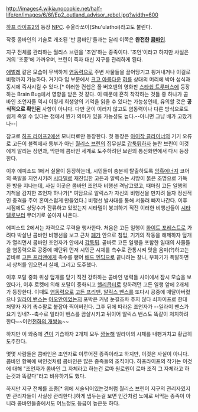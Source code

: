 http://images4.wikia.nocookie.net/half-life/en/images/6/6f/Ep2_outland_advisor_rebel.jpg?width=600

[[하프 라이프2]]의 등장 [[NPC]]. 슈울라쏘이(Shu'ulathoi)라고도 불린다.

작중 콤바인의 기술로 개조된 '반 콤바인'들과는 달리 이쪽은 '''완전한 [[콤바인]]'''.

지구 전체를 관리하는 월리스 브린을 '조언'하는 종족이다. '조언'이라고 하지만 사실은 거의 '조종'에 가까우며, 브린이 죽자 대신 지구를 관리하게 된다.

[[애벌레]] 같은 모습이 무색하게 [[염동력]]으로 주변 사물들을 끌어당기고 튕겨내거나 이걸로 비행까지 가능하다. 거기다 입 부분에서 [[크고 아름다운]] [[혀]]를 상대의 머리에 박아 섭식과 동시에 즉사시킬 수 있다.[* 이러한 컨셉은 폴 버호벤의 영화판 [[스타쉽 트루퍼스]]에 등장하는 Brain Bug에서 영향을 받은 것 같다. 이 때문에 흔히 착각하는 것들 중 하나가 콤바인 조언자들 역시 이렇게 희생양의 기억을 읽을 수 있다는 가능성인데, 유의할 것은 '''공식적으로 확인된''' 사항이 아니다. 다만 굳이 이러지 않고도 염동력이나 다른 방식으로도 쉽게 죽일 수 있다는 점에서 뭔가 의미가 있을 가능성도 높다.--아니면 그냥 배가 고팠거나--]

참고로 [[하프 라이프2]]에선 모니터로만 등장한다. 첫 등장은 [[아이작 클라이너]]의 기기 오류로 고든이 블렉메사 동부가 아닌 [[월리스 브린]]의 집무실로 [[갑툭튀]]하자 놀란 브린이 이것에게 알리는 장면과, 막판에 콤바인 세계로 도주하려던 브린의 통신화면에서 다시 등장한다.

이후 에피소드 1에서 실물이 등장하는데, 시민들이 충분히 탈출하도록 [[암흑에너지]] 코어의 폭발을 지연시키려 [[시타델]]로 재진입한 고든과 알릭스는 사방이 붉은 조명으로 가득 찬 방을 지나는데, 사실 이곳은 콤바인 조언자 비행선 격납고였고, 때마침 고든 일행의 기척을 감지한 조언자 하나가[* 여담으로 알릭스가 자신의 비행선을 만지려 들자 정신적인 충격을 주어 혼미스럽게 만들었다.] 비행선 발사대를 통해 서둘러 빠저나간다. 이후 시점에도 상당수가 잔류하고 있었는지 시타델이 붕괴하기 직전 이러한 비행선들이 [[시타델]]로부터 무더기로 쏟아져 나온다.

에피소드 2에서는 자력으로 무력을 행사한다. 처음은 고든 일행이 [[화이트 포레스트]]로 가려다 박살난 콤바인 비행선을 보고 근처 [[폐가]] 안으로 침입, 기기의 작동을 해제하자 덮개가 열리면서 콤바인 조언자가 안에서 [[갑툭튀]]. 곧바로 고든 일행을 포함한 일대의 사물들을 염동력으로 공중에 매단뒤 먼저 시민군 시체를 촉수로 관통시켜 맛을 음미(?)하고는 곧바로 [[고든 프리맨]]에게 촉수를 뻗어 [[배드 엔딩]]으로 끝나려는 찰나, 부화기가 폭발하면서 상처를 입으면서 실패, 그리고 도주했다.

이후 포탈 중화 위성 덮개를 닫기 직전 강하하는 콤바인 병력들 사이에서 잠시 모습을 보였다가, 이후 로켓에 의해 포탈이 중화되고 [[헬리콥터]]로 향하려던 고든 일행 앞에 2개체가 등장한다. 이때도 [[염동력]]으로 [[고든 프리맨]], [[알릭스 밴스]]를 또다시 공중에 매달아버렸으나 [[일라이 밴스]]는 [[아오안]]이었는지 포박은 커녕 눈길조차 주지 않다 쇠파이프로 한대 처맞자 자기 촉수팔로 붙잡아 찍어버린다. 그후 뒤에 따라온 조언자가 --일라이 밴스가 요기 잉네?--촉수로 일라이 밴스를 끔살시키고 뒤이어 알릭스 밴스도 똑같이 처치하려 한다~~이런[[천하의 개쌍놈]]~~

하지만 이 와중에 [[견]]이 기습하자 2개체 모두 [[깜놀]]해 일라이의 시체를 내팽겨치고 황급히 도주한다.

몇몇 사람들은 콤바인은 조언자로 이루어진 종족이라고 하지만, 이것은 사실이 아니다. 콤바인 항목에 써인것처럼 콤바인은 많은 종족들의 조직이다. 하프라이프의 작가는 이것에 대해 "조언자가 콤바인 그 자체라고 하는건 로마 원로원이 로마 조직 그 자체라고 하는것과 똑같다"라고 비유하기도 했다.

하지만 지구 전체를 조종[* 위에 서술되어있는것처럼 월리스 브린이 지구의 관리자였지만 관리자들이 사실상 관리한다.]하게 냅두는걸 보면 인간처럼 노예로 써먹는 종족이 아니라 콤바인들중에서도 어느정도 등급이 높은듯 하다.
